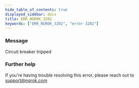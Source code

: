 ```yaml
---
hide_table_of_contents: true
displayed_sidebar: docs
title: ERR_NGROK_3202
keywords: ["ERR_NGROK_3202", "error 3202"]
---
```


### Message

Circuit breaker tripped

### Further help

If you're having trouble resolving this error, please reach out to [support@ngrok.com](mailto:support@ngrok.com?subject=Help%20with%20ERR_NGROK_3202)
